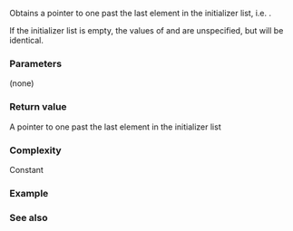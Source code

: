 {{cpp/utility/initializer_list/title|end}}
{{cpp/utility/initializer_list/navbar}}
{{ddcla|since=c++11|constexpr=c++14|
const T* end() const noexcept;
}}

Obtains a pointer to one past the last element in the initializer list, i.e. {{box|{{rlpf|begin}}{{nbspt}}{{c/core|+ size()}}}}.

If the initializer list is empty, the values of {{rlpf|begin}} and {{tt|end()}} are unspecified, but will be identical.

===Parameters===
(none)

===Return value===
A pointer to one past the last element in the initializer list

===Complexity===
Constant

===Example===
{{example
|code=
#include &lt;initializer_list&gt;
#include &lt;numeric&gt;

int main()
{
    static constexpr auto l = {3, 13, 13};
    static_assert(std::accumulate(l.begin(), l.end(), 13) == 42);
}
}}

===See also===
{{dsc begin}}
{{dsc inc|cpp/utility/initializer_list/dsc begin}}
{{dsc end}}

{{langlinks|de|es|fr|it|ja|pt|ru|zh}}
